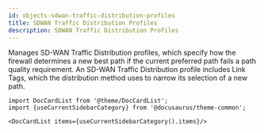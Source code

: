 ```yaml
---
id: objects-sdwan-traffic-distribution-profiles
title: SDWAN Traffic Distribution Profiles
description: SDWAN Traffic Distribution Profiles
---
```




Manages SD-WAN Traffic Distribution profiles, which specify how the firewall determines a new best path if the current preferred path fails a
path quality requirement. An SD-WAN Traffic Distribution profile includes Link Tags, which the distribution method uses to narrow its selection
of a new path.




```mdx-code-block
import DocCardList from '@theme/DocCardList';
import {useCurrentSidebarCategory} from '@docusaurus/theme-common';

<DocCardList items={useCurrentSidebarCategory().items}/>
```
      